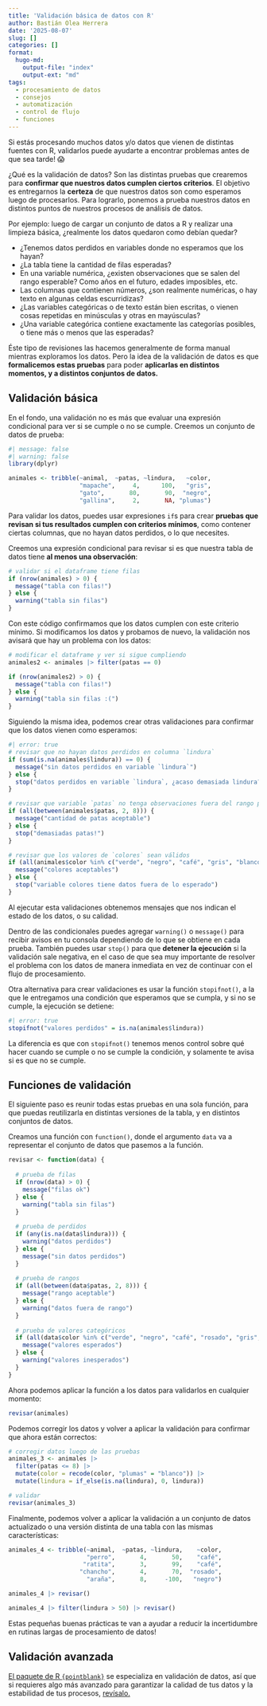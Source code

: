 ```yaml
---
title: 'Validación básica de datos con R'
author: Bastián Olea Herrera
date: '2025-08-07'
slug: []
categories: []
format:
  hugo-md:
    output-file: "index"
    output-ext: "md"
tags:
  - procesamiento de datos
  - consejos
  - automatización
  - control de flujo
  - funciones
---
```


Si estás procesando muchos datos y/o datos que vienen de distintas fuentes con R, validarlos puede ayudarte a encontrar problemas antes de que sea tarde! 😱

¿Qué es la validación de datos? Son las distintas pruebas que crearemos para **confirmar que nuestros datos cumplen ciertos criterios**. El objetivo es entregarnos la **certeza** de que nuestros datos son como esperamos luego de procesarlos. Para lograrlo, ponemos a prueba nuestros datos en distintos puntos de nuestros procesos de análisis de datos.

Por ejemplo: luego de cargar un conjunto de datos a R y realizar una limpieza básica, ¿realmente los datos quedaron como debían quedar? 

- ¿Tenemos datos perdidos en variables donde no esperamos que los hayan?
- ¿La tabla tiene la cantidad de filas esperadas?
- En una variable numérica, ¿existen observaciones que se salen del rango esperable? Como años en el futuro, edades imposibles, etc.
- Las columnas que contienen números, ¿son realmente numéricas, o hay texto en algunas celdas escurridizas?
- ¿Las variables categóricas o de texto están bien escritas, o vienen cosas repetidas en minúsculas y otras en mayúsculas?
- ¿Una variable categórica contiene exactamente las categorías posibles, o tiene más o menos que las esperadas?

Éste tipo de revisiones las hacemos generalmente de forma manual mientras exploramos los datos. Pero la idea de la validación de datos es que **formalicemos estas pruebas** para poder **aplicarlas en distintos momentos, y a distintos conjuntos de datos.**

## Validación básica

En el fondo, una validación no es más que evaluar una expresión condicional para ver si se cumple o no se cumple. Creemos un conjunto de datos de prueba:

```r
#| message: false
#| warning: false
library(dplyr)

animales <- tribble(~animal,  ~patas, ~lindura,   ~color,
                    "mapache",     4,      100,   "gris",
                    "gato",       80,       90,  "negro",
                    "gallina",     2,       NA, "plumas")
```

Para validar los datos, puedes usar expresiones `if`s para crear **pruebas que revisan si tus resultados cumplen con criterios mínimos**, como contener ciertas columnas, que no hayan datos perdidos, o lo que necesites. 

Creemos una expresión condicional para revisar si es que nuestra tabla de datos tiene **al menos una observación**:

```r
# validar si el dataframe tiene filas
if (nrow(animales) > 0) {
  message("tabla con filas!")
} else {
  warning("tabla sin filas")
}
```
Con este código confirmamos que los datos cumplen con este criterio mínimo. Si modificamos los datos y probamos de nuevo, la validación nos avisará que hay un problema con los datos:
```r
# modificar el dataframe y ver si sigue cumpliendo
animales2 <- animales |> filter(patas == 0)

if (nrow(animales2) > 0) {
  message("tabla con filas!")
} else {
  warning("tabla sin filas :(")
}
```

Siguiendo la misma idea, podemos crear otras validaciones para confirmar que los datos vienen como esperamos:

```r
#| error: true
# revisar que no hayan datos perdidos en columna `lindura`
if (sum(is.na(animales$lindura)) == 0) {
  message("sin datos perdidos en variable `lindura`")
} else {
  stop("datos perdidos en variable `lindura`, ¿acaso demasiada lindura?")
}

# revisar que variable `patas` no tenga observaciones fuera del rango posible
if (all(between(animales$patas, 2, 8))) {
  message("cantidad de patas aceptable")
} else {
  stop("demasiadas patas!")
}

# revisar que los valores de `colores` sean válidos
if (all(animales$color %in% c("verde", "negro", "café", "gris", "blanco"))) {
  message("colores aceptables")
} else {
  stop("variable colores tiene datos fuera de lo esperado")
}
```

Al ejecutar esta validaciones obtenemos mensajes que nos indican el estado de los datos, o su calidad.

Dentro de las condicionales puedes agregar `warning()` o `message()` para recibir avisos en tu consola dependiendo de lo que se obtiene en cada prueba. También puedes usar `stop()` para que **detener la ejecución** si la validación sale negativa, en el caso de que sea muy importante de resolver el problema con los datos de manera inmediata en vez de continuar con el flujo de procesamiento. 

Otra alternativa para crear validaciones es usar la función `stopifnot()`, a la que le entregamos una condición que esperamos que se cumpla, y si no se cumple, la ejecución se detiene:

```r
#| error: true
stopifnot("valores perdidos" = is.na(animales$lindura))
```
La diferencia es que con `stopifnot()` tenemos menos control sobre qué hacer cuando se cumple o no se cumple la condición, y solamente te avisa si es que no se cumple.

## Funciones de validación

El siguiente paso es reunir todas estas pruebas en una sola función, para que puedas reutilizarla en distintas versiones de la tabla, y en distintos conjuntos de datos.

Creamos una función con `function()`, donde el argumento `data` va a representar el conjunto de datos que pasemos a la función.

```r
revisar <- function(data) {
  
  # prueba de filas
  if (nrow(data) > 0) {
    message("filas ok") 
  } else {
    warning("tabla sin filas")
  }
  
  # prueba de perdidos
  if (any(is.na(data$lindura))) {
    warning("datos perdidos")
  } else {
    message("sin datos perdidos")
  }
  
  # prueba de rangos
  if (all(between(data$patas, 2, 8))) {
    message("rango aceptable")
  } else {
    warning("datos fuera de rango")
  }
  
  # prueba de valores categóricos
  if (all(data$color %in% c("verde", "negro", "café", "rosado", "gris", "blanco"))) {
    message("valores esperados")
  } else {
    warning("valores inesperados")
  }
}
```

Ahora podemos aplicar la función a los datos para validarlos en cualquier momento:

```r
revisar(animales)
```

Podemos corregir los datos y volver a aplicar la validación para confirmar que ahora están correctos:

```r
# corregir datos luego de las pruebas
animales_3 <- animales |> 
  filter(patas <= 8) |> 
  mutate(color = recode(color, "plumas" = "blanco")) |> 
  mutate(lindura = if_else(is.na(lindura), 0, lindura))

# validar
revisar(animales_3)
```

Finalmente, podemos volver a aplicar la validación a un conjunto de datos actualizado o una versión distinta de una tabla con las mismas características:

```r
animales_4 <- tribble(~animal,  ~patas, ~lindura,    ~color,
                      "perro",       4,       50,    "café",
                     "ratita",       3,       99,    "café",
                    "chancho",       4,       70,  "rosado",
                      "araña",       8,     -100,   "negro")

animales_4 |> revisar()

animales_4 |> filter(lindura > 50) |> revisar()
```

Estas pequeñas buenas prácticas te van a ayudar a reducir la incertidumbre en rutinas largas de procesamiento de datos!

## Validación avanzada
[El paquete de R `{pointblank}`](https://rstudio.github.io/pointblank/) se especializa en validación de datos, así que si requieres algo más avanzado para garantizar la calidad de tus datos y la estabilidad de tus procesos, [revísalo.](https://rstudio.github.io/pointblank/)
